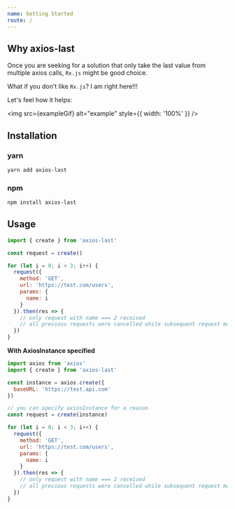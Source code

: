 ```yaml
---
name: Getting Started
route: /
---
```



## Why axios-last

Once you are seeking for a solution that only take the last value from multiple axios calls, `Rx.js` might be good choice.

What if you don't like `Rx.js`? I am right here!!!

Let's feel how it helps:

<img src={exampleGif} alt="example" style={{ width: '100%' }} />

## Installation

### yarn

```bash
yarn add axios-last
```

### npm

```bash
npm install axios-last
```

## Usage

```javascript
import { create } from 'axios-last'

const request = create()

for (let i = 0; i < 3; i++) {
  request({
    method: 'GET',
    url: 'https://test.com/users',
    params: {
      name: i
    }
  }).then(res => {
    // only request with name === 2 received
    // all previous requests were cancelled while subsequent request made
  })
}
```

**With AxiosInstance specified**

```javascript
import axios from 'axios'
import { create } from 'axios-last'

const instance = axios.create({
  baseURL: 'https://test.api.com'
})

// you can specify axiosInstance for a reason
const request = create(instance)

for (let i = 0; i < 3; i++) {
  request({
    method: 'GET',
    url: 'https://test.com/users',
    params: {
      name: i
    }
  }).then(res => {
    // only request with name === 2 received
    // all previous requests were cancelled while subsequent request made
  })
}
```
